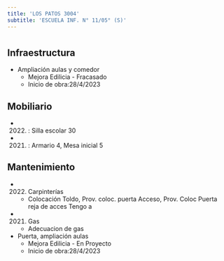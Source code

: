 ```yaml
---
title: 'LOS PATOS 3004'
subtitle: 'ESCUELA INF. N° 11/05° (S)'
---
```


#
## Infraestructura

* Ampliación aulas y comedor 
    + Mejora Edilicia - Fracasado 
    + Inicio de obra:28/4/2023 



## Mobiliario

*  (2022) : Silla escolar 30 

*  (2021) : Armario 4, Mesa inicial 5 





## Mantenimiento

*  (2022) Carpinterías 
    + Colocación Toldo, Prov. coloc. puerta Acceso, Prov. Coloc Puerta reja de acces Tengo a

*  (2021) Gas 
    + Adecuacion de gas




* Puerta, ampliación aulas 
    + Mejora Edilicia - En Proyecto 
    + Inicio de obra:28/4/2023 




